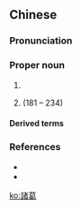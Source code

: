 {{also|诸葛}}
==Chinese==
{{zh-forms|s=诸葛}}

===Pronunciation===
{{zh-pron
|m=Zhū葛
|c=zyu1 got3
|h=pfs=Chû-kot
|mn=xm,zz,tw:Chu-kat/qz:Chir-kat
|cat=pn
}}

===Proper noun===
{{zh-proper noun}}

# {{surname|lang=zh}}
# {{w|Zhuge Liang}} (181 – 234)

====Derived terms====
{{zh-der|諸葛亮}}

===References===
* {{pedialite|諸葛姓|lang=zh}}
* {{pedialite|Zhuge}}

[[ko:諸葛]]